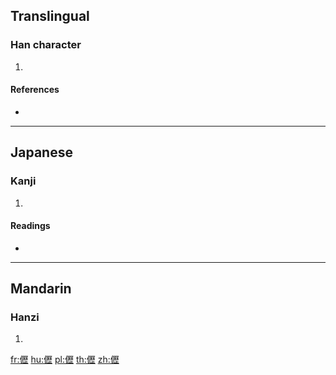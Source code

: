 ==Translingual==

===Han character===
{{Han char|rn=9|rad=人|as=16|sn=18|four=21211|canj=OMHM|ids=⿰亻歷}}

# {{defn|Han|sort=人16}}

====References====
* {{Han ref|kx=0121.110|dkj=01275|dj=0255.120|hdz=10236.060|uh=512E|ud=20782|bh=EFB9|bd=61369}}

----

==Japanese==

===Kanji===
{{ja-kanji|grade=|rs=人16}}

# {{defn|lang=ja|sort=人16}}

====Readings====
* {{ja-readings|on=[[れき]] (reki), [[りゃく]] (ryaku)|kun=}}

----

==Mandarin==

===Hanzi===
{{cmn-hanzi|pin=[[lì]] ([[li4]])|wg=li<sup>4</sup>}}

# {{defn|lang=cmn|sort=人16}}

[[fr:儮]]
[[hu:儮]]
[[pl:儮]]
[[th:儮]]
[[zh:儮]]